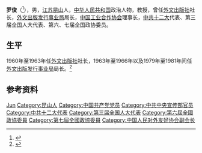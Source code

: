 {{Otheruses|other=名为罗俊的其他人物|罗俊}}

'''罗俊'''（{{bd|1913年||2003年|12月29日}}<ref>{{cite web|url=http://news.china.com.cn/txt/2013-08/28/content_29853417.htm|title=怀念中国外文局老局长罗俊：开辟局改革开放新时代|publisher=[[中国网|中国网]]|date= 2013年8月28日|accessdate=2014年6月3日}}</ref>），男，[[江苏|江苏]][[昆山|昆山]]人，[[中华人民共和国|中华人民共和国]]政治人物，教授，曾任[[外文出版社|外文出版社]]社长，[[外文出版发行事业局|外文出版发行事业局]]局长，[[中国工业合作协会|中国工业合作协会]]理事长，[[中共十二大|中共十二大]]代表、第三届全国人大代表、第六、七届全国政协委员。

== 生平 ==
1960年至1963年任[[外文出版社|外文出版社]]社长，1963年至1966年以及1979年至1981年间任[[外文出版发行事业局|外文出版发行事业局]]局长。<ref>{{cite web|url=http://www.china.com.cn/culture/zhuanti/wwj60n/2009-08/26/content_18405574.htm|2=|title=中国外文局历届局领导简介|publisher=[[中国网|中国网]]|date=2009年8月26日|accessdate=2014年6月3日|archive-date=2020年4月30日|archive-url=https://web.archive.org/web/20200430102655/http://www.china.com.cn/culture/zhuanti/wwj60n/2009-08/26/content_18405574.htm|dead-url=no}}</ref>

== 参考资料 ==
{{Reflist}}

{{Navboxes
| title  = 罗俊在[[中国人民对外友好协会|中国人民对外友好协会]]的职务
| list1  =
{{中国人民对外友好协会第三届全国理事会}}
}}

{{Authority control}}
{{DEFAULTSORT:Luo罗}}
[[Category:罗姓|Jun]]
[[Category:昆山人|Category:昆山人]]
[[Category:中国共产党党员|Category:中国共产党党员]]
[[Category:中共中央宣传部官员|Category:中共中央宣传部官员]]
[[Category:中共十二大代表|Category:中共十二大代表]]
[[Category:第三届全国人大代表|Category:第三届全国人大代表]]
[[Category:第六屆全國政協委員|Category:第六屆全國政協委員]]
[[Category:第七屆全國政協委員|Category:第七屆全國政協委員]]
[[Category:中国人民对外友好协会副会长|Category:中国人民对外友好协会副会长]]